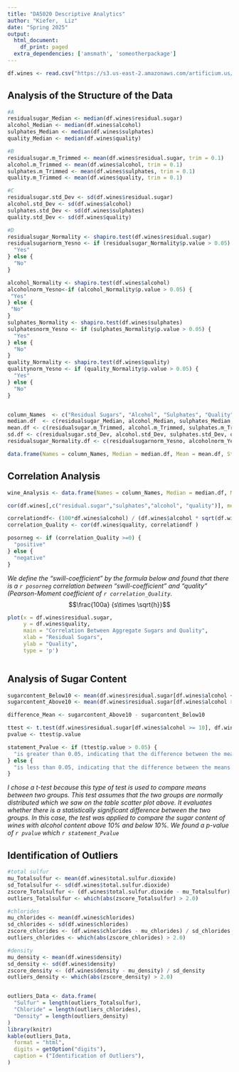 ```yaml
---
title: "DA5020 Descriptive Analytics"
author: "Kiefer,  Liz"
date: "Spring 2025"
output:
  html_document: 
    df_print: paged
  extra_dependencies: ['amsmath', 'someotherpackage']
---
```



```r
df.wines <- read.csv("https://s3.us-east-2.amazonaws.com/artificium.us/datasets/whitewines.csv", stringsAsFactors = FALSE, header = T)

```

## Analysis of the Structure of the Data
```r

#A
residualsugar_Median <- median(df.wines$residual.sugar)
alcohol_Median <- median(df.wines$alcohol)
sulphates_Median <- median(df.wines$sulphates)
quality_Median <- median(df.wines$quality)

#B
residualsugar.m_Trimmed <- mean(df.wines$residual.sugar, trim = 0.1)
alcohol.m_Trimmed <- mean(df.wines$alcohol, trim = 0.1)
sulphates.m_Trimmed <- mean(df.wines$sulphates, trim = 0.1)
quality.m_Trimmed <- mean(df.wines$quality, trim = 0.1)

#C
residualsugar.std_Dev <- sd(df.wines$residual.sugar)
alcohol.std_Dev <- sd(df.wines$alcohol)
sulphates.std_Dev <- sd(df.wines$sulphates)
quality.std_Dev <- sd(df.wines$quality)

#D
residualsugar_Normality <- shapiro.test(df.wines$residual.sugar)
residualsugarnorm_Yesno <- if (residualsugar_Normality$p.value > 0.05) {
  "Yes"
} else {
  "No"
}

alcohol_Normality <- shapiro.test(df.wines$alcohol)
alcoholnorm_Yesno<-if (alcohol_Normality$p.value > 0.05) {
 "Yes"
} else {
 "No"
}
sulphates_Normality <- shapiro.test(df.wines$sulphates)
sulphatesnorm_Yesno <- if (sulphates_Normality$p.value > 0.05) {
  "Yes"
} else {
  "No"
}
quality_Normality <- shapiro.test(df.wines$quality)
qualitynorm_Yesno <- if (quality_Normality$p.value > 0.05) {
  "Yes"
} else {
  "No"
}


column_Names  <- c("Residual Sugars", "Alcohol", "Sulphates", "Quality")
median.df  <- c(residualsugar_Median, alcohol_Median, sulphates_Median, quality_Median)
mean.df <- c(residualsugar.m_Trimmed, alcohol.m_Trimmed, sulphates.m_Trimmed, quality.m_Trimmed)
sd.df <- c(residualsugar.std_Dev, alcohol.std_Dev, sulphates.std_Dev, quality.std_Dev)
residualsugar_Normality.df <- c(residualsugarnorm_Yesno, alcoholnorm_Yesno, sulphatesnorm_Yesno, qualitynorm_Yesno)

data.frame(Names = column_Names, Median = median.df, Mean = mean.df, StdDeviation = sd.df, Normality = residualsugar_Normality.df )

```

## Correlation Analysis
```r
wine_Analysis <- data.frame(Names = column_Names, Median = median.df, Mean = mean.df, StdDeviation = sd.df, Normality = residualsugar_Normality.df )

cor(df.wines[,c("residual.sugar","sulphates","alcohol", "quality")], method="spearman")

```

```r
correlationdf<- (100*df.wines$alcohol) / (df.wines$alcohol * sqrt(df.wines$alcohol))
correlation_Quality <- cor(df.wines$quality, correlationdf )

posorneg <- if (correlation_Quality >=0) {
  "positive"
} else {
  "negative"
}
```


*We define the "swill-coefficient" by the formula below and found that there is a `r posorneg` correlation between "swill-coefficient" and "quality" (Pearson-Moment coefficient of `r correlation_Quality`.*
$$\frac{100a} {s\times \sqrt{h}}$$

```r
plot(x = df.wines$residual.sugar, 
     y = df.wines$quality, 
     main = "Correlation Between Aggregate Sugars and Quality", 
     xlab = "Residual Sugars", 
     ylab = "Quality",
     type = 'p')



```

## Analysis of Sugar Content
```r

sugarcontent_Below10 <- mean(df.wines$residual.sugar[df.wines$alcohol < 10], na.rm = TRUE)
sugarcontent_Above10 <- mean(df.wines$residual.sugar[df.wines$alcohol >= 10], na.rm = TRUE)

difference_Mean <- sugarcontent_Above10 - sugarcontent_Below10

ttest <- t.test(df.wines$residual.sugar[df.wines$alcohol >= 10], df.wines$residual.sugar[df.wines$alcohol < 10])
pvalue <- ttest$p.value

statement_Pvalue <- if (ttest$p.value > 0.05) {
  "is greater than 0.05, indicating that the difference between the means of the two groups is not statistically significant."
} else {
  "is less than 0.05, indicating that the difference between the means of the two groups is statistically significant."
}

```



*I chose a t-test because this type of test is used to compare means between two groups. This test assumes that the two groups are normally distributed which we saw on the table scatter plot above. It evaluates whether there is a statistically significant difference between the two groups. In this case, the test was applied to compare the sugar content of wines with alcohol content above 10% and below 10%. We found a p-value of `r pvalue` which `r statement_Pvalue`*



## Identification of Outliers
```r
#total sulfur
mu_Totalsulfur <- mean(df.wines$total.sulfur.dioxide)
sd_Totalsulfur <- sd(df.wines$total.sulfur.dioxide)
zscore_Totalsulfur <- (df.wines$total.sulfur.dioxide - mu_Totalsulfur) / sd_Totalsulfur
outliers_Totalsulfur <- which(abs(zscore_Totalsulfur) > 2.0)

#chlorides
mu_chlorides <- mean(df.wines$chlorides)
sd_chlorides <- sd(df.wines$chlorides)
zscore_chlorides <- (df.wines$chlorides - mu_chlorides) / sd_chlorides
outliers_chlorides <- which(abs(zscore_chlorides) > 2.0)

#density
mu_density <- mean(df.wines$density)
sd_density <- sd(df.wines$density)
zscore_density <- (df.wines$density - mu_density) / sd_density
outliers_density <- which(abs(zscore_density) > 2.0)


outliers_Data <- data.frame(
  "Sulfur" = length(outliers_Totalsulfur),
  "Chloride" = length(outliers_chlorides),
  "Density" = length(outliers_density)
)
library(knitr)
kable(outliers_Data,
  format = "html",
  digits = getOption("digits"),
  caption = ("Identification of Outliers"),
)
```